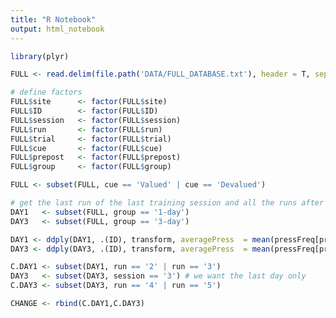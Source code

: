 ```yaml
---
title: "R Notebook"
output: html_notebook
---
```


```r
library(plyr)
```


```r
FULL <- read.delim(file.path('DATA/FULL_DATABASE.txt'), header = T, sep ='') # read in dataset
```
```r
# define factors
FULL$site      <- factor(FULL$site)
FULL$ID        <- factor(FULL$ID)
FULL$session   <- factor(FULL$session)
FULL$run       <- factor(FULL$run)
FULL$trial     <- factor(FULL$trial)
FULL$cue       <- factor(FULL$cue)
FULL$prepost   <- factor(FULL$prepost)
FULL$group     <- factor(FULL$group)
```

```r
FULL <- subset(FULL, cue == 'Valued' | cue == 'Devalued')
```


```r
# get the last run of the last training session and all the runs after satiation
DAY1   <- subset(FULL, group == '1-day')
DAY3   <- subset(FULL, group == '3-day')

DAY1 <- ddply(DAY1, .(ID), transform, averagePress  = mean(pressFreq[prepost=="pre"]))
DAY3 <- ddply(DAY3, .(ID), transform, averagePress  = mean(pressFreq[prepost=="pre"]))

C.DAY1 <- subset(DAY1, run == '2' | run == '3')
DAY3   <- subset(DAY3, session == '3') # we want the last day only
C.DAY3 <- subset(DAY3, run == '4' | run == '5')

CHANGE <- rbind(C.DAY1,C.DAY3)
```
```r

```

